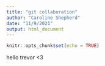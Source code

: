 ```yaml
---
title: "git collaboration"
author: "Caroline Shepherd"
date: "11/9/2021"
output: html_document
---
```


```r
knitr::opts_chunk$set(echo = TRUE)
```

hello trevor <3